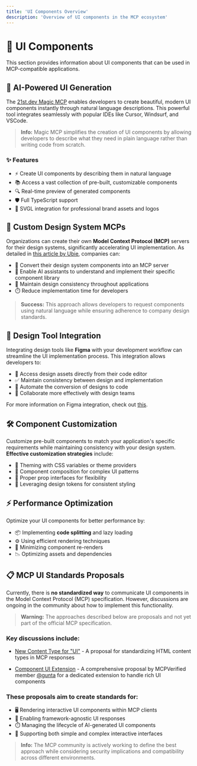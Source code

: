 ```yaml
---
title: 'UI Components Overview'
description: 'Overview of UI components in the MCP ecosystem'
---
```


# 🧩 UI Components

This section provides information about UI components that can be used in MCP-compatible applications.

## 🚀 AI-Powered UI Generation

The [21st.dev Magic MCP](https://github.com/21st-dev/magic-mcp) enables developers to create beautiful, modern UI components instantly through natural language descriptions. This powerful tool integrates seamlessly with popular IDEs like Cursor, Windsurf, and VSCode.

> **Info:** Magic MCP simplifies the creation of UI components by allowing developers to describe what they need in plain language rather than writing code from scratch.

### ✨ Features

- ⚡️ Create UI components by describing them in natural language
- 📚 Access a vast collection of pre-built, customizable components 
- 🔍 Real-time preview of generated components
- 🛡️ Full TypeScript support
- 🎨 SVGL integration for professional brand assets and logos

## 🏢 Custom Design System MCPs

Organizations can create their own **Model Context Protocol (MCP)** servers for their design systems, significantly accelerating UI implementation. As detailed in [this article by Ubie](https://zenn.dev/ubie_dev/articles/f927aaff02d618), companies can:

- 🔄 Convert their design system components into an MCP server
- 🤖 Enable AI assistants to understand and implement their specific component library
- 🎯 Maintain design consistency throughout applications
- ⏱️ Reduce implementation time for developers

> **Success:** This approach allows developers to request components using natural language while ensuring adherence to company design standards.

## 🔄 Design Tool Integration

Integrating design tools like **Figma** with your development workflow can streamline the UI implementation process. This integration allows developers to:

- 🔗 Access design assets directly from their code editor
- ✅ Maintain consistency between design and implementation
- 🔄 Automate the conversion of designs to code
- 👥 Collaborate more effectively with design teams

For more information on Figma integration, check out [this](https://github.com/GLips/Figma-Context-MCP).

## 🛠️ Component Customization

Customize pre-built components to match your application's specific requirements while maintaining consistency with your design system. **Effective customization strategies** include:

- 🎨 Theming with CSS variables or theme providers
- 🧩 Component composition for complex UI patterns
- 📝 Proper prop interfaces for flexibility
- 🔢 Leveraging design tokens for consistent styling

## ⚡ Performance Optimization

Optimize your UI components for better performance by:

- 📦 Implementing **code splitting** and lazy loading
- ⚙️ Using efficient rendering techniques
- 🔄 Minimizing component re-renders
- 📉 Optimizing assets and dependencies 

## 📋 MCP UI Standards Proposals

Currently, there is **no standardized way** to communicate UI components in the Model Context Protocol (MCP) specification. However, discussions are ongoing in the community about how to implement this functionality.

> **Warning:** The approaches described below are proposals and not yet part of the official MCP specification.

### Key discussions include:

- [New Content Type for "UI"](https://github.com/orgs/modelcontextprotocol/discussions/287) - A proposal for standardizing HTML content types in MCP responses

- [Component UI Extension](https://github.com/orgs/modelcontextprotocol/discussions/320) - A comprehensive proposal by MCPVerified member [@gunta](https://x.com/gunta85) for a dedicated extension to handle rich UI components

### These proposals aim to create standards for:
- 🖥️ Rendering interactive UI components within MCP clients
- 🔄 Enabling framework-agnostic UI responses
- ⏱️ Managing the lifecycle of AI-generated UI components
- 🧩 Supporting both simple and complex interactive interfaces

> **Info:** The MCP community is actively working to define the best approach while considering security implications and compatibility across different environments. 